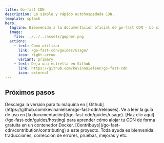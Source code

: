 ```yaml
---
title: Go-fast CDN
description: Lo simple y rápido autohospedada CDN.
template: splash
hero:
  tagline: Bienvenido a la documentación oficial de go-fast CDN - Lo simple y rápido autohospedada CDN!
  image:
    file: ../../../assets/gopher.png
  actions:
    - text: Cómo utilizar
      link: /go-fast-cdn/guides/usage/
      icon: right-arrow
      variant: primary
    - text: Deja una estrella en Github
      link: https://github.com/kevinanielsen/go-fast-cdn
      icon: external
---
```



## Próximos pasos

<CardGrid stagger>
  <Card title="Descarga la CDN" icon="add-document">
    Descarga la versión para tu máquina en [
    Github](https://github.com/kevinanielsen/go-fast-cdn/releases).
  </Card>
  <Card title="Lee la documentación" icon="open-book">
    Ve a leer la guía de uso en [la documentación](/go-fast-cdn/guides/usage).
  </Card>
  <Card title="Aloja tu propia CDN" icon="rocket">
    [Haz clic aquí](/go-fast-cdn/guides/hosting) para aprender cómo alojar tu CDN de forma gratuita en un contenedor Docker.
  </Card>
  <Card title="Contribute" icon="pen">
    [Contribuye](/go-fast-cdn/contribution/contributing) a este proyecto. Toda ayuda es bienvenida: traducciones, corrección de errores, pruebas, mejoras y etc.
  </Card>
</CardGrid>
